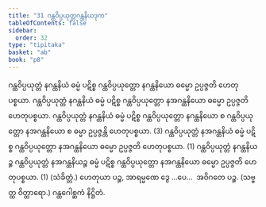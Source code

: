 ```yaml
---
title: "31 ဂန္ထဝိပ္ပယုတ္တဂန္ထနိယဒုက"
tableOfContents: false
sidebar:
  order: 32
type: "tipitaka"
basket: "ab"
book: "p8"
---
```



<DynamicBreadcrumb />

<Division number="45" book="p8" e="ch" v="40" p="90">

<Paragraph number="145" book="p8">
ဂန္ထဝိပ္ပယုတ္တံ နဂန္ထနိယံ ဓမ္မံ ပဋိစ္စ ဂန္ထဝိပ္ပယုတ္တော နဂန္ထနိယော ဓမ္မော ဥပ္ပဇ္ဇတိ ဟေတုပစ္စယာ. ဂန္ထဝိပ္ပယုတ္တံ နဂန္ထနိယံ ဓမ္မံ ပဋိစ္စ ဂန္ထဝိပ္ပယုတ္တော နအဂန္ထနိယော ဓမ္မော ဥပ္ပဇ္ဇတိ ဟေတုပစ္စယာ. ဂန္ထဝိပ္ပယုတ္တံ နဂန္ထနိယံ ဓမ္မံ ပဋိစ္စ ဂန္ထဝိပ္ပယုတ္တော နဂန္ထနိယော စ ဂန္ထဝိပ္ပယုတ္တော နအဂန္ထနိယော စ ဓမ္မာ ဥပ္ပဇ္ဇန္တိ ဟေတုပစ္စယာ. (3)
</Paragraph>

<Paragraph number="146" book="p8">
ဂန္ထဝိပ္ပယုတ္တံ နအဂန္ထနိယံ ဓမ္မံ ပဋိစ္စ ဂန္ထဝိပ္ပယုတ္တော နအဂန္ထနိယော ဓမ္မော ဥပ္ပဇ္ဇတိ ဟေတုပစ္စယာ. (1)
</Paragraph>

<Paragraph number="147" book="p8">
ဂန္ထဝိပ္ပယုတ္တံ နဂန္ထနိယဉ္စ ဂန္ထဝိပ္ပယုတ္တံ နအဂန္ထနိယဉ္စ ဓမ္မံ ပဋိစ္စ ဂန္ထဝိပ္ပယုတ္တော နအဂန္ထနိယော ဓမ္မော ဥပ္ပဇ္ဇတိ ဟေတုပစ္စယာ. (1) (သံခိတ္တံ.)
</Paragraph>

<Paragraph number="148" book="p8">
ဟေတုယာ ပဉ္စ, အာရမ္မဏေ ဒွေ …ပေ…  အဝိဂတေ ပဉ္စ. (သဗ္ဗတ္ထ ဝိတ္ထာရော.)

</Paragraph>
</Division>

<Paragraph number="149" type="center" book="p8">
ဂန္ထဂေါစ္ဆကံ နိဋ္ဌိတံ.
</Paragraph>